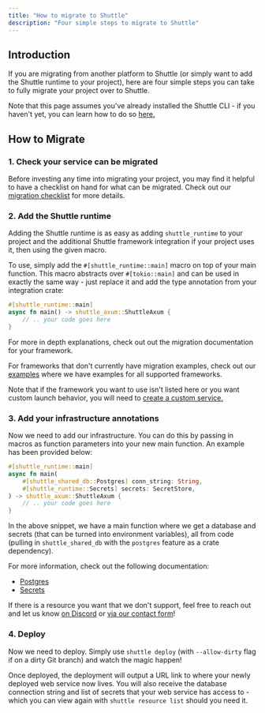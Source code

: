 ```yaml
---
title: "How to migrate to Shuttle"
description: "Four simple steps to migrate to Shuttle"
---
```


## Introduction
If you are migrating from another platform to Shuttle (or simply want to add the Shuttle runtime to your project), here are four simple steps you can take to fully migrate your project over to Shuttle.

Note that this page assumes you've already installed the Shuttle CLI - if you haven't yet, you can learn how to do so [here.](/getting-started/installation)

## How to Migrate
### 1. Check your service can be migrated
Before investing any time into migrating your project, you may find it helpful to have a checklist on hand for what can be migrated. Check out our [migration checklist](/migrations/migrating-checklist) for more details.
### 2. Add the Shuttle runtime
Adding the Shuttle runtime is as easy as adding `shuttle_runtime` to your project and the additional Shuttle framework integration if your project uses it, then using the given macro.

To use, simply add the `#[shuttle_runtime::main]` macro on top of your main function. This macro abstracts over `#[tokio::main]` and can be used in exactly the same way - just replace it and add the type annotation from your integration crate:

```rust main.rs
#[shuttle_runtime::main]
async fn main() -> shuttle_axum::ShuttleAxum {
    // .. your code goes here
}
```

For more in depth explanations, check out out the migration documentation for your framework.

For frameworks that don't currently have migration examples, check out our [examples](/examples) where we have examples for all supported frameworks.

Note that if the framework you want to use isn't listed here or you want custom launch behavior, you will need to [create a custom service.](/migrations/frameworks/custom-service)

### 3. Add your infrastructure annotations
Now we need to add our infrastructure. You can do this by passing in macros as function parameters into your new main function. An example has been provided below:
```rust main.rs
#[shuttle_runtime::main]
async fn main(
    #[shuttle_shared_db::Postgres] conn_string: String,
    #[shuttle_runtime::Secrets] secrets: SecretStore,
) -> shuttle_axum::ShuttleAxum {
    // .. your code goes here
}
```
In the above snippet, we have a main function where we get a database and secrets (that can be turned into environment variables), all from code (pulling in `shuttle_shared_db` with the `postgres` feature as a crate dependency).

For more information, check out the following documentation:
- [Postgres](/migrations/resources/postgres)
- [Secrets](/migrations/resources/secrets)

If there is a resource you want that we don't support, feel free to reach out and let us know [on Discord](https://discord.gg/shuttle) or [via our contact form](https://shuttle.dev/contact)!

### 4. Deploy
Now we need to deploy. Simply use `shuttle deploy` (with `--allow-dirty` flag if on a dirty Git branch) and watch the magic happen!

Once deployed, the deployment will output a URL link to where your newly deployed web service now lives. You will also receive the database connection string and list of secrets that your web service has access to - which you can view again with `shuttle resource list` should you need it.

